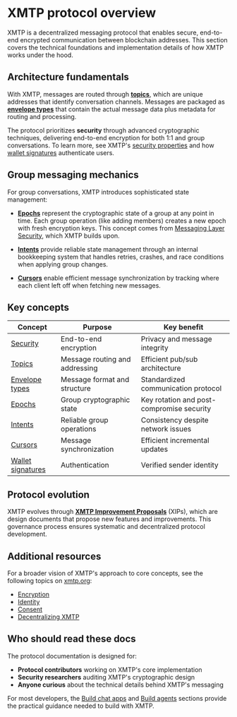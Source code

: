 # XMTP protocol overview

XMTP is a decentralized messaging protocol that enables secure, end-to-end encrypted communication between blockchain addresses. This section covers the technical foundations and implementation details of how XMTP works under the hood.

## Architecture fundamentals

With XMTP, messages are routed through **[topics](/protocol/topics)**, which are unique addresses that identify conversation channels. Messages are packaged as **[envelope types](/protocol/envelope-types)** that contain the actual message data plus metadata for routing and processing.

The protocol prioritizes **security** through advanced cryptographic techniques, delivering end-to-end encryption for both 1:1 and group conversations. To learn more, see XMTP's [security properties](/protocol/security) and how [wallet signatures](/protocol/signatures) authenticate users.

## Group messaging mechanics

For group conversations, XMTP introduces sophisticated state management:

- **[Epochs](/protocol/epochs)** represent the cryptographic state of a group at any point in time. Each group operation (like adding members) creates a new epoch with fresh encryption keys. This concept comes from [Messaging Layer Security](https://messaginglayersecurity.rocks/), which XMTP builds upon.

- **[Intents](/protocol/intents)** provide reliable state management through an internal bookkeeping system that handles retries, crashes, and race conditions when applying group changes.

- **[Cursors](/protocol/cursors)** enable efficient message synchronization by tracking where each client left off when fetching new messages.

## Key concepts

| Concept | Purpose | Key benefit |
|---------|---------|-------------|
| [Security](/protocol/security) | End-to-end encryption | Privacy and message integrity |
| [Topics](/protocol/topics) | Message routing and addressing | Efficient pub/sub architecture |
| [Envelope types](/protocol/envelope-types) | Message format and structure | Standardized communication protocol |
| [Epochs](/protocol/epochs) | Group cryptographic state | Key rotation and post-compromise security |
| [Intents](/protocol/intents) | Reliable group operations | Consistency despite network issues |
| [Cursors](/protocol/cursors) | Message synchronization | Efficient incremental updates |
| [Wallet signatures](/protocol/signatures) | Authentication | Verified sender identity |

## Protocol evolution

XMTP evolves through **[XMTP Improvement Proposals](/protocol/xips)** (XIPs), which are design documents that propose new features and improvements. This governance process ensures systematic and decentralized protocol development.

## Additional resources

For a broader vision of XMTP's approach to core concepts, see the following topics on [xmtp.org](https://xmtp.org):

- [Encryption](https://xmtp.org/vision/concepts/encryption)
- [Identity](https://xmtp.org/vision/concepts/identity)
- [Consent](https://xmtp.org/vision/concepts/consent)
- [Decentralizing XMTP](https://xmtp.org/vision/concepts/decentralizing-xmtp)

## Who should read these docs

The protocol documentation is designed for:

- **Protocol contributors** working on XMTP's core implementation
- **Security researchers** auditing XMTP's cryptographic design
- **Anyone curious** about the technical details behind XMTP's messaging

For most developers, the [Build chat apps](/chat-apps/intro/get-started) and [Build agents](/agents/get-started/build-an-agent) sections provide the practical guidance needed to build with XMTP.
